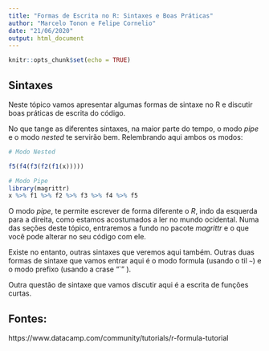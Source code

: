 ```yaml
---
title: "Formas de Escrita no R: Sintaxes e Boas Práticas"
author: "Marcelo Tonon e Felipe Cornelio"
date: "21/06/2020"
output: html_document
---
```


```r
knitr::opts_chunk$set(echo = TRUE)
```

## Sintaxes

Neste tópico vamos apresentar algumas formas de sintaxe no R e discutir boas práticas de escrita do código.

No que tange as diferentes sintaxes, na maior parte do tempo, o modo *pipe* e o modo *nested* te servirão bem. Relembrando aqui ambos os modos:

```r
# Modo Nested

f5(f4(f3(f2(f1(x)))))

# Modo Pipe
library(magrittr)
x %>% f1 %>% f2 %>% f3 %>% f4 %>% f5
```

O modo *pipe*,  te permite escrever de forma diferente o *R*, indo da esquerda para a direita, como estamos acostumados a ler no mundo ocidental. Numa das seções deste tópico, entraremos a fundo no pacote *magrittr* e o que você pode alterar no seu código com ele.

Existe no entanto, outras sintaxes que veremos aqui também. Outras duas formas de sintaxe que vamos entrar aqui é o modo formula (usando o til `~`) e o modo prefixo (usando a crase "`" ).

Outra questão de sintaxe que vamos discutir aqui é a escrita de funções curtas.

## Fontes:

https://www.datacamp.com/community/tutorials/r-formula-tutorial